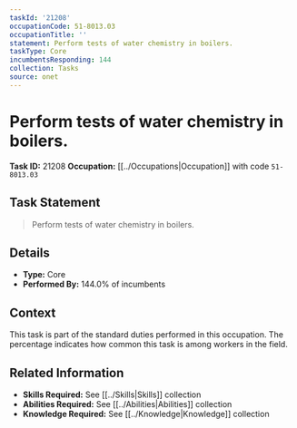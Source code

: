 ```yaml
---
taskId: '21208'
occupationCode: 51-8013.03
occupationTitle: ''
statement: Perform tests of water chemistry in boilers.
taskType: Core
incumbentsResponding: 144
collection: Tasks
source: onet
---
```

# Perform tests of water chemistry in boilers.

**Task ID:** 21208
**Occupation:** [[../Occupations|Occupation]] with code `51-8013.03`

## Task Statement

> Perform tests of water chemistry in boilers.

## Details

- **Type:** Core
- **Performed By:** 144.0% of incumbents

## Context

This task is part of the standard duties performed in this occupation. The percentage indicates how common this task is among workers in the field.

## Related Information

- **Skills Required:** See [[../Skills|Skills]] collection
- **Abilities Required:** See [[../Abilities|Abilities]] collection
- **Knowledge Required:** See [[../Knowledge|Knowledge]] collection

